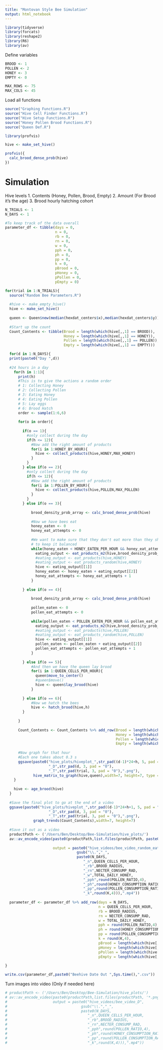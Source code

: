 ```yaml
---
title: "Montovan Style Bee Simulation"
output: html_notebook
---
```


```r
library(tidyverse)
library(forcats)
library(reshape2)
library(R6)
library(av)
```

Define variables
```r
BROOD <- 1
POLLEN <- 2
HONEY <- 3 
EMPTY <- 0

MAX_ROWS <- 75
MAX_COLS <- 45

```


Load all functions
```r
source("Graphing Functions.R")
source("Hive Cell Finder Functions.R")
source("Hive Setup Functions.R")
source("Honey Pollen Brood Functions.R")
source("Queen Def.R")
```

```r

library(profvis)

hive <- make_set_hive()

profvis({
  calc_brood_dense_prob(hive)
})

```



# Simulation

Hive levels
1. Contents (Honey, Pollen, Brood, Empty)
2. Amount (For Brood it's the age)
3. Brood hourly hatching cohort

```r
N_TRIALS <- 1
N_DAYS <- 1

#To keep track of the data overall
parameter_df <- tibble(days = 0,
                       n = 0,
                       rb = 0,
                       rn = 0,
                       w = 0,
                       pph = 0,
                       ph = 0,
                       pp = 0,
                       k = 0,
                       pBrood = 0,
                       pHoney = 0,
                       pPollen = 0,
                       pEmpty = 0)

for(trial in 1:N_TRIALS){
  source("Random Bee Parameters.R")
  
  #hive <- make_empty_hive()
  hive <- make_set_hive()
  
  queen <- Queen$new(median(hexdat_centers$x),median(hexdat_centers$y))
  
  #Start up the count
  Count_Contents <- tibble(Brood = length(which(hive[,,1] == BROOD)),
                           Honey = length(which(hive[,,1] == HONEY)),
                           Pollen = length(which(hive[,,1] == POLLEN)),
                           Empty = length(which(hive[,,1] == EMPTY)))

  for(d in 1:N_DAYS){
  print(paste0("Day ",d))
  
  #24 hours in a day
    for(h in 1:1){
      print(h)
      #This is to give the actions a random order
      # 1: Collecting Honey
      # 2: Collecting Pollen
      # 3: Eating Honey
      # 4: Eating Pollen
      # 5: Lay eggs
      # 6: Brood Hatch
      order <- sample(1:6,6)
      
      for(o in order){
        
        if(o == 1){
          #only collect during the day
          if(h <= 12){
            #Now add the right amount of products
            for(i in 1:HONEY_BY_HOUR){
              hive <- collect_products(hive,HONEY,MAX_HONEY)
            }
          }
        } else if(o == 2){
          #only collect during the day
          if(h <= 12){
            #Now add the right amount of products
            for(i in 1:POLLEN_BY_HOUR){
              hive <- collect_products(hive,POLLEN,MAX_POLLEN)
            }
          }
        } else if(o == 3){
          
            brood_density_prob_array <- calc_brood_dense_prob(hive)
          
            #Now we have bees eat
            honey_eaten <- 0
            honey_eat_attempts <- 0
            
            #We want to make sure that they don't eat more than they should
            # to keep it balanced
            while(honey_eaten < HONEY_EATEN_PER_HOUR && honey_eat_attempts < HONEY_BY_HOUR){
              eating_output <- eat_products_m2(hive,brood_density_prob_array,HONEY)
              #eating_output <- eat_products(hive,HONEY)
              #eating_output <- eat_products_random(hive,HONEY)
              hive <- eating_output[[1]]
              honey_eaten <- honey_eaten + eating_output[[2]]
              honey_eat_attempts <- honey_eat_attempts + 1
            }
            
        } else if(o == 4){
          
            brood_density_prob_array <- calc_brood_dense_prob(hive)
            
            pollen_eaten <- 0
            pollen_eat_attempts <- 0
            
            while(pollen_eaten < POLLEN_EATEN_PER_HOUR && pollen_eat_attempts < POLLEN_BY_HOUR){
              eating_output <- eat_products_m2(hive,brood_density_prob_array,POLLEN)
              #eating_output <- eat_products(hive,POLLEN)
              #eating_output <- eat_products_random(hive,POLLEN)
              hive <- eating_output[[1]]
              pollen_eaten <- pollen_eaten + eating_output[[2]]
              pollen_eat_attempts <- pollen_eat_attempts + 1
            }
            
        } else if(o == 5){
            #And then we have the queen lay brood
            for(i in 1:QUEEN_CELLS_PER_HOUR){
              queen$move_to_center()
              #queen$move()
              hive <- queen$lay_brood(hive)
            }
          
        } else if(o == 6){
            #Now we hatch the bees
            hive <- hatch_brood(hive,h)
        }
        
      }
      
      Count_Contents <- Count_Contents %>% add_row(Brood = length(which(hive[,,1] == BROOD)),
                                                   Honey = length(which(hive[,,1] == HONEY)),
                                                   Pollen = length(which(hive[,,1] == POLLEN)),
                                                   Empty = length(which(hive[,,1] == EMPTY)))
  
      #Now graph for that hour
      #Each one takes about 0.3 s
      ggsave(paste0("hive_plots/hiveplot_",str_pad((d-1)*24+h, 5, pad = "0"),
                    "_D",str_pad(d, 3, pad = "0"),
                    "_T",str_pad(trial, 3, pad = "0"),".png"),
             hive_matrix_to_graph(hive,queen),width=7, height=7, type = "cairo")
    }
    
    hive <- age_brood(hive)
  }
  
  #Save the final plot to go at the end of a video
  ggsave(paste0("hive_plots/hiveplot_",str_pad((d-1)*24+h+1, 5, pad = "0"),
                    "_D",str_pad(d, 3, pad = "0"),
                    "_T",str_pad(trial, 3, pad = "0"),".png"),
             graph_trends(Count_Contents),width=7, height=7)
  
  #Save it out as a video
  productPath <- ('/Users/Ben/Desktop/Bee-Simulation/hive_plots/')
  av::av_encode_video(paste0(productPath,list.files(productPath, paste0("*_T",str_pad(trial, 3, pad = "0"),
                                                                        '.png'))), framerate = 10,
                      output = paste0("hive_videos/bee_video_random_eat_D",
                                 gsub("\\.","_",
                                 paste0(N_DAYS,
                                    "_n",QUEEN_CELLS_PER_HOUR,
                                    "_rb",BROOD_RADIUS,
                                    "_rn",NECTER_CONSUMP_RAD,
                                    "_w",TOTAL_DAILY_HONEY,
                                    "_pph",round(POLLEN_RATIO,4),
                                    "_ph",round(HONEY_CONSUMPTION_RATIO,4),
                                    "_pp",round(POLLEN_CONSUMPTION_RATIO,4),
                                    "_k",round(K,4))),".mp4"))
  
  parameter_df <- parameter_df %>% add_row(days = N_DAYS,
                                           n = QUEEN_CELLS_PER_HOUR,
                                           rb = BROOD_RADIUS,
                                           rn = NECTER_CONSUMP_RAD,
                                           w = TOTAL_DAILY_HONEY,
                                           pph = round(POLLEN_RATIO,4),
                                           ph = round(HONEY_CONSUMPTION_RATIO,4),
                                           pp = round(POLLEN_CONSUMPTION_RATIO,4),
                                           k = round(K,4),
                                           pBrood = length(which(hive[,,1] == BROOD))/(MAX_ROWS*MAX_COLS),
                                           pHoney = length(which(hive[,,1] == HONEY))/(MAX_ROWS*MAX_COLS),
                                           pPollen = length(which(hive[,,1] == POLLEN))/(MAX_ROWS*MAX_COLS),
                                           pEmpty = length(which(hive[,,1] == EMPTY))/(MAX_ROWS*MAX_COLS))
  
}

write.csv(parameter_df,paste0("Beehive Date Out ",Sys.time(),".csv"))

```


Turn images into video (Only if needed here)
```r
# productPath <- ('/Users/Ben/Desktop/Bee-Simulation/hive_plots/')
# av::av_encode_video(paste0(productPath,list.files(productPath, '*.png')), framerate = 10,
#                     output = paste0("hive_videos/bee_video_D",
#                                  gsub("\\.","_",
#                                  paste0(N_DAYS,
#                                     "_n",QUEEN_CELLS_PER_HOUR,
#                                     "_rb",BROOD_RADIUS,
#                                     "_rn",NECTER_CONSUMP_RAD,
#                                     "_pph",round(POLLEN_RATIO,4),
#                                     "_ph",round(HONEY_CONSUMPTION_RATIO,4),
#                                     "_pp",round(POLLEN_CONSUMPTION_RATIO,4),
#                                     "_k",round(K,4))),".mp4"))
```




